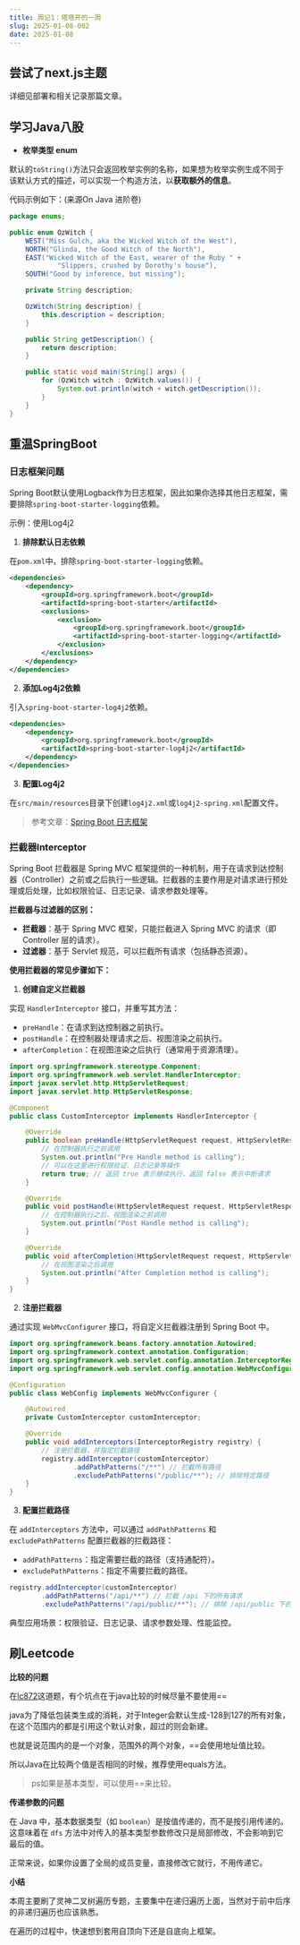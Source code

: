 ```yaml
---
title: 周记1：塔塔开的一周
slug: 2025-01-08-002
date: 2025-01-08
---
```


## 尝试了next.js主题

详细见部署和相关记录那篇文章。


## 学习Java八股

- **枚举类型 enum**

默认的`toString()`方法只会返回枚举实例的名称，如果想为枚举实例生成不同于该默认方式的描述，可以实现一个构造方法，以**获取额外的信息**。

代码示例如下：(来源On Java 进阶卷)

```java
package enums;

public enum OzWitch {
    WEST("Miss Gulch, aka the Wicked Witch of the West"),
    NORTH("Glinda, the Good Witch of the North"),
    EAST("Wicked Witch of the East, wearer of the Ruby " +
            "Slippers, crushed by Dorothy's house"),
    SOUTH("Good by inference, but missing");

    private String description;

    OzWitch(String description) {
        this.description = description;
    }

    public String getDescription() {
        return description;
    }

    public static void main(String[] args) {
        for (OzWitch witch : OzWitch.values()) {
            System.out.println(witch + witch.getDescription());
        }
    }
}
```





## 重温SpringBoot

### 日志框架问题

Spring Boot默认使用Logback作为日志框架，因此如果你选择其他日志框架，需要排除`spring-boot-starter-logging`依赖。

示例：使用Log4j2

1. **排除默认日志依赖**

在`pom.xml`中，排除`spring-boot-starter-logging`依赖。

```xml
<dependencies>
    <dependency>
        <groupId>org.springframework.boot</groupId>
        <artifactId>spring-boot-starter</artifactId>
        <exclusions>
            <exclusion>
                <groupId>org.springframework.boot</groupId>
                <artifactId>spring-boot-starter-logging</artifactId>
            </exclusion>
        </exclusions>
    </dependency>
</dependencies>
```

2. **添加Log4j2依赖**

引入`spring-boot-starter-log4j2`依赖。

```xml
<dependencies>
    <dependency>
        <groupId>org.springframework.boot</groupId>
        <artifactId>spring-boot-starter-log4j2</artifactId>
    </dependency>
</dependencies>
```

3. **配置Log4j2**

在`src/main/resources`目录下创建`log4j2.xml`或`log4j2-spring.xml`配置文件。

> 参考文章：[Spring Boot 日志框架](https://www.wdbyte.com/2019/01/springboot/springboot04-log/)



### 拦截器Interceptor

Spring Boot 拦截器是 Spring MVC 框架提供的一种机制，用于在请求到达控制器（Controller）之前或之后执行一些逻辑。拦截器的主要作用是对请求进行预处理或后处理，比如权限验证、日志记录、请求参数处理等。

**拦截器与过滤器的区别：**

- **拦截器**：基于 Spring MVC 框架，只能拦截进入 Spring MVC 的请求（即 Controller 层的请求）。
- **过滤器**：基于 Servlet 规范，可以拦截所有请求（包括静态资源）。

**使用拦截器的常见步骤如下：**

1. **创建自定义拦截器**

实现 `HandlerInterceptor` 接口，并重写其方法：

- `preHandle`：在请求到达控制器之前执行。
- `postHandle`：在控制器处理请求之后、视图渲染之前执行。
- `afterCompletion`：在视图渲染之后执行（通常用于资源清理）。

```java
import org.springframework.stereotype.Component;
import org.springframework.web.servlet.HandlerInterceptor;
import javax.servlet.http.HttpServletRequest;
import javax.servlet.http.HttpServletResponse;

@Component
public class CustomInterceptor implements HandlerInterceptor {

    @Override
    public boolean preHandle(HttpServletRequest request, HttpServletResponse response, Object handler) throws Exception {
        // 在控制器执行之前调用
        System.out.println("Pre Handle method is calling");
        // 可以在这里进行权限验证、日志记录等操作
        return true; // 返回 true 表示继续执行，返回 false 表示中断请求
    }

    @Override
    public void postHandle(HttpServletRequest request, HttpServletResponse response, Object handler, ModelAndView modelAndView) throws Exception {
        // 在控制器执行之后、视图渲染之前调用
        System.out.println("Post Handle method is calling");
    }

    @Override
    public void afterCompletion(HttpServletRequest request, HttpServletResponse response, Object handler, Exception ex) throws Exception {
        // 在视图渲染之后调用
        System.out.println("After Completion method is calling");
    }
}
```

2. **注册拦截器**

通过实现 `WebMvcConfigurer` 接口，将自定义拦截器注册到 Spring Boot 中。

```java
import org.springframework.beans.factory.annotation.Autowired;
import org.springframework.context.annotation.Configuration;
import org.springframework.web.servlet.config.annotation.InterceptorRegistry;
import org.springframework.web.servlet.config.annotation.WebMvcConfigurer;

@Configuration
public class WebConfig implements WebMvcConfigurer {

    @Autowired
    private CustomInterceptor customInterceptor;

    @Override
    public void addInterceptors(InterceptorRegistry registry) {
        // 注册拦截器，并指定拦截路径
        registry.addInterceptor(customInterceptor)
                .addPathPatterns("/**") // 拦截所有路径
                .excludePathPatterns("/public/**"); // 排除特定路径
    }
}
```

3. **配置拦截路径**

在 `addInterceptors` 方法中，可以通过 `addPathPatterns` 和 `excludePathPatterns` 配置拦截器的拦截路径：

- `addPathPatterns`：指定需要拦截的路径（支持通配符）。
- `excludePathPatterns`：指定不需要拦截的路径。

```java
registry.addInterceptor(customInterceptor)
        .addPathPatterns("/api/**") // 拦截 /api 下的所有请求
        .excludePathPatterns("/api/public/**"); // 排除 /api/public 下的请求
```

典型应用场景：权限验证、日志记录、请求参数处理、性能监控。



## 刷Leetcode

**比较的问题**

在[lc872](https://leetcode.cn/problems/leaf-similar-trees/description/)这道题，有个坑点在于java比较的时候尽量不要使用==

java为了降低包装类生成的消耗，对于Integer会默认生成-128到127的所有对象，在这个范围内的都是引用这个默认对象，超过的则会新建。

也就是说范围内的是一个对象，范围外的两个对象，==会使用地址值比较。

所以Java在比较两个值是否相同的时候，推荐使用equals方法。

> ps如果是基本类型，可以使用==来比较。



**传递参数的问题**

在 Java 中，基本数据类型（如 `boolean`）是按值传递的，而不是按引用传递的。这意味着在 `dfs` 方法中对传入的基本类型参数修改只是局部修改，不会影响到它最后的值。

正常来说，如果你设置了全局的成员变量，直接修改它就行，不用传递它。



**小结**

本周主要刷了灵神二叉树遍历专题，主要集中在递归遍历上面，当然对于前中后序的非递归遍历也应该熟悉。

在遍历的过程中，快速想到套用自顶向下还是自底向上框架。
